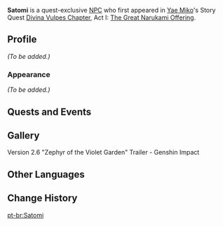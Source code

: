{{Meta
<!-- Remove this template after adding the missing info -->
|missing_NPC_profile  = yes
}}
{{Character Infobox
|type             = Quest NPC
|image            = NPC Satomi.png
|region           = Inazuma
|location         = Inazuma
|title            = Author
}}
'''Satomi''' is a quest-exclusive [[NPC]] who first appeared in [[Yae Miko]]'s Story Quest [[Divina Vulpes Chapter]], Act I: [[The Great Narukami Offering]].
<!--
==Location==
<gallery>
NPC Location Satomi.png|Satomi's location
NPC Location Satomi Context.png|Additional context
</gallery>
-->
==Profile==
<!-- detailed story/lore information goes here -->
''(To be added.)''

===Appearance===
''(To be added.)''

==Quests and Events==
{{Quests and Events}}

==Gallery==
<gallery>
Version 2.6 "Zephyr of the Violet Garden" Trailer - Genshin Impact
</gallery>

==Other Languages==
{{Other Languages
|default_hidden = 1
|en      = Satomi
|zhs     = 聪美
|zhs_rm  = Cōngměi
|zht     = 聰美
|zht_rm  = Cōngměi
|ja      = 聡美
|ja_rm   = Satomi
|ko      = 사토미
|es      = Satomi
|fr      = Satomi
|ru      = Сатоми
|th      = Satomi
|vi      = Satomi
|de      = Satomi
|id      = Satomi
|pt      = Satomi
|tr      = Satomi
|it      = Satomi
}}

==Change History==
{{Change History|2.5}}
<!--
==References==
{{Reflist}}
-->

[[pt-br:Satomi]]
